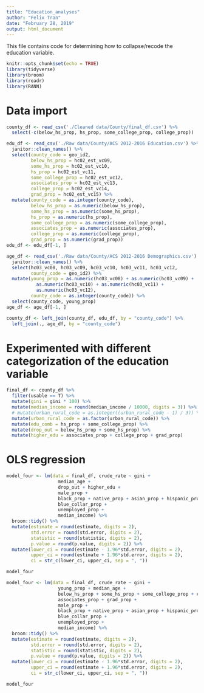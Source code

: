 ```yaml
---
title: "Education_analyses"
author: "Felix Tran"
date: "February 28, 2019"
output: html_document
---
```


This file contains code for determining how to collapse/recode the education
variable.

```r
knitr::opts_chunk$set(echo = TRUE)
library(tidyverse)
library(broom)
library(readr)
library(RANN)
```



# Data import
```r
county_df <- read_csv('./Cleaned data/County/final_df.csv') %>% 
  select(-c(below_hs_prop, hs_prop, some_college_prop, college_prop))

edu_df <- read_csv('./Raw data/County/ACS 2012-2016 Education.csv') %>% 
  janitor::clean_names() %>% 
  select(county_code = geo_id2,
         below_hs_prop = hc02_est_vc09,
         some_hs_prop = hc02_est_vc10,
         hs_prop = hc02_est_vc11,
         some_college_prop = hc02_est_vc12,
         associates_prop = hc02_est_vc13,
         college_prop = hc02_est_vc14,
         grad_prop = hc02_est_vc15) %>% 
  mutate(county_code = as.integer(county_code),
         below_hs_prop = as.numeric(below_hs_prop),
         some_hs_prop = as.numeric(some_hs_prop),
         hs_prop = as.numeric(hs_prop),
         some_college_prop = as.numeric(some_college_prop),
         associates_prop = as.numeric(associates_prop),
         college_prop = as.numeric(college_prop),
         grad_prop = as.numeric(grad_prop))
edu_df <- edu_df[-1, ]

age_df <- read_csv('./Raw data/County/ACS 2012-2016 Demographics.csv') %>% 
  janitor::clean_names() %>% 
  select(hc03_vc08, hc03_vc09, hc03_vc10, hc03_vc11, hc03_vc12,
         county_code = geo_id2) %>% 
  mutate(young_prop = as.numeric(hc03_vc08) + as.numeric(hc03_vc09) +
           as.numeric(hc03_vc10) + as.numeric(hc03_vc11) +
           as.numeric(hc03_vc12),
         county_code = as.integer(county_code)) %>% 
  select(county_code, young_prop)
age_df <- age_df[-1, ]

county_df <- left_join(county_df, edu_df, by = "county_code") %>% 
  left_join(., age_df, by = "county_code")
```



# Experimented with different categorization of the education variable
```r
final_df <- county_df %>% 
  filter(usable == T) %>% 
  mutate(gini = gini * 100) %>%
  mutate(median_income = round(median_income / 10000, digits = 3)) %>% 
  # mutate(urban_rural_code = as.integer((urban_rural_code - 1) / 3)) %>%
  mutate(urban_rural_code = as.factor(urban_rural_code)) %>% 
  mutate(edu_comb = hs_prop + some_college_prop) %>%
  mutate(drop_out = below_hs_prop + some_hs_prop) %>% 
  mutate(higher_edu = associates_prop + college_prop + grad_prop)
```


# OLS regression
```r
model_four <- lm(data = final_df, crude_rate ~ gini + 
                   median_age +
                   drop_out + higher_edu +
                   male_prop + 
                   black_prop + native_prop + asian_prop + hispanic_prop + 
                   blue_collar_prop +
                   unemployed_prop +
                   median_income) %>% 
  broom::tidy() %>% 
  mutate(estimate = round(estimate, digits = 2),
         std.error = round(std.error, digits = 2),
         statistic = round(statistic, digits = 2),
         p.value = round(p.value, digits = 2)) %>% 
  mutate(lower_ci = round(estimate - 1.96*std.error, digits = 2),
         upper_ci = round(estimate + 1.96*std.error, digits = 2),
         ci = str_c(lower_ci, upper_ci, sep = ", "))

model_four
```
```r
model_four <- lm(data = final_df, crude_rate ~ gini + 
                   young_prop + median_age +
                   below_hs_prop + some_hs_prop + some_college_prop + college_prop +
                   associates_prop + grad_prop +
                   male_prop + 
                   black_prop + native_prop + asian_prop + hispanic_prop + 
                   blue_collar_prop +
                   unemployed_prop +
                   median_income) %>% 
  broom::tidy() %>% 
  mutate(estimate = round(estimate, digits = 2),
         std.error = round(std.error, digits = 2),
         statistic = round(statistic, digits = 2),
         p.value = round(p.value, digits = 2)) %>% 
  mutate(lower_ci = round(estimate - 1.96*std.error, digits = 2),
         upper_ci = round(estimate + 1.96*std.error, digits = 2),
         ci = str_c(lower_ci, upper_ci, sep = ", "))

model_four
```
